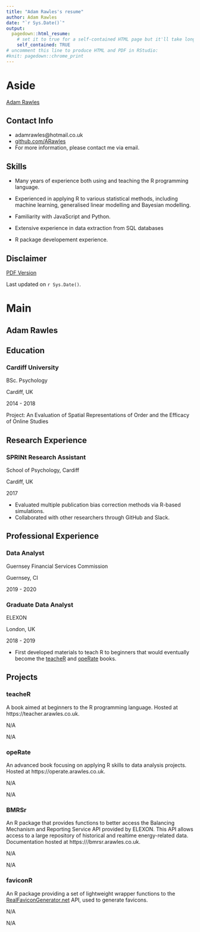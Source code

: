 ```yaml
---
title: "Adam Rawles's resume"
author: Adam Rawles
date: "`r Sys.Date()`"
output:
  pagedown::html_resume:
    # set it to true for a self-contained HTML page but it'll take longer to render
    self_contained: TRUE
# uncomment this line to produce HTML and PDF in RStudio:
#knit: pagedown::chrome_print
---
```


Aside
================================================================================


[Adam Rawles](https://arawles.co.uk){width=80%}


Contact Info {#contact}
--------------------------------------------------------------------------------

- <i class="fa fa-envelope"></i> adamrawles@hotmail.co.uk
- <i class="fa fa-github"></i> [github.com/ARawles](https://github.com/ARawles)
- For more information, please contact me via email.


Skills {#skills}
--------------------------------------------------------------------------------

- Many years of experience both using and teaching the R programming language.   

- Experienced in applying R to various statistical methods, including machine learning, generalised linear modelling and Bayesian modelling.   

- Familiarity with JavaScript and
Python.   

- Extensive experience in data extraction from SQL databases   

- R package developement experience.   



Disclaimer {#disclaimer}
--------------------------------------------------------------------------------

<a href = "https://arawles.co.uk/cv/cv.pdf">PDF Version</a>

Last updated on `r Sys.Date()`.


Main
================================================================================

Adam Rawles {#title}
--------------------------------------------------------------------------------

Education {data-icon=graduation-cap data-concise=true}
--------------------------------------------------------------------------------

### Cardiff University

BSc. Psychology

Cardiff, UK

2014 - 2018 

Project: An Evaluation of Spatial Representations of Order and the Efficacy of Online Studies

Research Experience {data-icon=laptop}
--------------------------------------------------------------------------------

### SPRINt Research Assistant

School of Psychology, Cardiff

Cardiff, UK

2017

- Evaluated multiple publication bias correction methods via R-based simulations.
- Collaborated with other researchers through GitHub and Slack.
  

Professional Experience {data-icon=suitcase}
--------------------------------------------------------------------------------

### Data Analyst

Guernsey Financial Services Commission

Guernsey, CI

2019 - 2020

### Graduate Data Analyst

ELEXON

London, UK

2018 - 2019

- First developed materials to teach R to beginners that would eventually become the [teacheR](https://teacher.arawles.co.uk) and [opeRate](https://operate.arawles.co.uk) books.



Projects {data-icon=project-diagram}
--------------------------------------------------------------------------------

### teacheR

A book aimed at beginners to the R programming language. Hosted at https://teacher.arawles.co.uk.

N/A

N/A

### opeRate

An advanced book focusing on applying R skills to data analysis projects. Hosted at https://operate.arawles.co.uk.

N/A

N/A

### BMRSr

An R package that provides functions to better access the Balancing Mechanism and Reporting Service API provided by ELEXON. This API allows access to a large repository of historical and realtime energy-related data. Documentation hosted at https:///bmrsr.arawles.co.uk.

N/A

N/A

### faviconR

An R package providing a set of lightweight wrapper functions to the [RealFaviconGenerator.net](https://realfavicongenerator.net) API, used to generate favicons.

N/A

N/A


